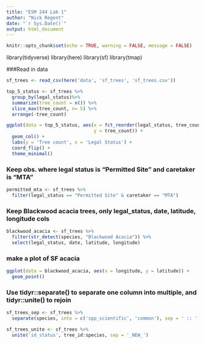 ```yaml
---
title: "ESM 244 Lab 1"
author: "Nick Regent"
date: "`r Sys.Date()`"
output: html_document
---
```


```r
knitr::opts_chunk$set(echo = TRUE, warning = FALSE, message = FALSE)
```

library(tidyverse)
library(here)
library(sf)
library(tmap)

###Read in data

```r
sf_trees <- read_csv(here('data', 'sf_trees', 'sf_trees.csv'))

top_5_status <- sf_trees %>% 
  group_by(legal_status)%>%
  summarize(tree_count = n()) %>%
  slice_max(tree_count, n= 5) %>%
  arrange(-tree_count)

ggplot(data = top_5_status, aes(x = fct_reorder(legal_status, tree_count),
                                y = tree_count)) + 
  geom_col() +
  labs(y = 'Tree count', x = 'Legal Status') +
  coord_flip() +
  theme_minimal()
```

### Keep obs. where legal status is "Permitted Site" and caretaker is "MTA"

```r
permitted_mta <- sf_trees %>%
  filter(legal_status == "Permitted Site" & caretaker == "MTA")
```

### Keep Blackwood acacia trees, only legal_status, date, latitude, longitude cols

```r
blackwood_acacia <- sf_trees %>%
  filter(str_detect(species, "Blackwood Acacia")) %>%
  select(legal_status, date, latitude, longitude)
```

### make a plot of SF acacia

```r
ggplot(data = blackwood_acacia, aes(x = longitude, y = latitude)) +
  geom_point()
```

### Use tidyr::separate() to separate one column into multiple, and tidyr::unite() to rejoin

```r
sf_trees_sep <- sf_trees %>%
  separate(species, into = c('spp_scientific', 'common'), sep = ' :: ')

sf_trees_unite <- sf_trees %>%
  unite('id_status', tree_id:species, sep = '_NEW_')
```

